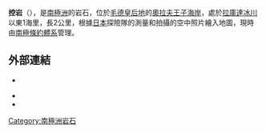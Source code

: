 {{coord|68|0|S|43|58|E|source:GNIS|display=title}}

'''控岩'''（{{lang-en|Hikae Rock}}），是[[南極洲|南極洲]]的岩石，位於[[毛德皇后地|毛德皇后地]]的[[奧拉夫王子海岸|奧拉夫王子海岸]]，處於[[拉庫達冰川|拉庫達冰川]]以東1海里，長2公里，根據[[日本|日本]]探險隊的測量和拍攝的空中照片繪入地圖，現時由[[南極條約體系|南極條約體系]]管理。

==外部連結==
* {{usgs-gazetteer}}

*{{cite gnis | type = antarid | id = 6777| name = Hikae Rock | accessdate = 2012-06-16}}
*{{usgs-gazetteer|id=6777}}

{{Antarctica-geo-stub}}
[[Category:南極洲岩石|Category:南極洲岩石]]